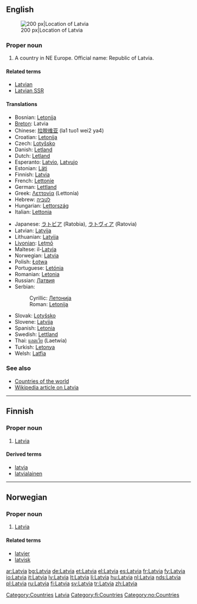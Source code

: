 {{wikipedia}}
{{see|latvia|Látvia}}
==English==
[[Image:EU location LAT.png|thumb|200 px|Location of Latvia]]

===Proper noun===
{{en-proper noun}}

# A country in NE Europe. Official name: Republic of Latvia.

====Related terms====
* [[Latvian]]
* [[Latvian SSR]]

====Translations====
{{top}}
* Bosnian: [[Letonija]] {{f}}
* [[Breton]]: Latvia
* Chinese: [[拉脱维亚]] (la1 tuo1 wei2 ya4)
* Croatian: [[Letonija]] {{f}}
* Czech: [[Lotyšsko]] {{n}}
* Danish: [[Letland]]
* Dutch: [[Letland]] {{n}}
* Esperanto: [[Latvio]], [[Latvujo]]
* Estonian: [[Läti]]
* Finnish: [[#Finnish|Latvia]]
* French: [[Lettonie]] {{f}}
* German: [[Lettland]] {{n}}
* Greek: [[Λεττονία]] (Lettonía) {{f}}
* Hebrew: [[לטביה]]
* Hungarian: [[Lettország]]
* Italian: [[Lettonia]]
{{mid}}
* Japanese: [[ラトビア]] (Ratobia), [[ラトヴィア]] (Ratovia)
* Latvian: [[Latvija]]
* Lithuanian: [[Latvija]]
* [[Livonian]]: [[Leţmō]]
* Maltese: il-[[Latvja]]
* Norwegian: [[#Norwegian|Latvia]]
* Polish: [[Łotwa]]
* Portuguese: [[Letónia]]
* Romanian: [[Letonia]] {{f}}
* Russian: [[Латвия]]
* Serbian:
*: Cyrillic: [[Летонија#Serbian|Летонија]] {{f}}
*: Roman: [[Letonija#Serbian|Letonija]] {{f}}
* Slovak: [[Lotyšsko]] {{n}}
* Slovene: [[Latvija]] {{f}}
* Spanish: [[Letonia]] {{f}}
* Swedish: [[Lettland]]
* Thai: [[แลตเวีย]] (Laetwia)
* Turkish: [[Letonya]]
* Welsh: [[Latfia]]
{{bottom}}

===See also===
* [[Appendix:Countries of the world|Countries of the world]]
* [[w:Latvia|Wikipedia article on Latvia]]

[[Category:Countries]]
[[Category:Latvia| Latvia]]

----

==Finnish==
{{wikipedia|lang=fi}}

===Proper noun===
{{fi-noun|proper=true|Latvi|type=kulkija}}

# [[#English|Latvia]]

====Derived terms====
* [[latvia]]
* [[latvialainen]]

[[Category:fi:Countries]]

----

==Norwegian==

===Proper noun===
{{infl|no|proper noun}}

# [[#English|Latvia]]

====Related terms====
* [[latvier]]
* [[latvisk]]

[[Category:no:Countries]]

[[ar:Latvia]]
[[bg:Latvia]]
[[de:Latvia]]
[[et:Latvia]]
[[el:Latvia]]
[[es:Latvia]]
[[fr:Latvia]]
[[fy:Latvia]]
[[io:Latvia]]
[[it:Latvia]]
[[lv:Latvia]]
[[lt:Latvia]]
[[li:Latvia]]
[[hu:Latvia]]
[[nl:Latvia]]
[[nds:Latvia]]
[[pl:Latvia]]
[[ru:Latvia]]
[[fi:Latvia]]
[[sv:Latvia]]
[[tr:Latvia]]
[[zh:Latvia]]